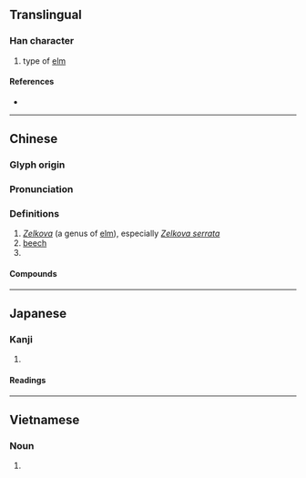 {{also|欅|𣟱|榉}}
{{character info}}
==Translingual==

===Han character===
{{Han char|rn=75|rad=木|as=17|sn=21|four=47952|canj=DHCQ|ids=⿰木舉}}

# type of [[elm]]

====References====
* {{Han ref|kx=0562.101|hdz=21317.030|uh=6AF8|ud=27384|bh=F5D1|bd=62929}}

----

==Chinese==
{{zh-forms|s=榉|alt=欅,𣟱,﨔}}

===Glyph origin===
{{Han etym}}

===Pronunciation===
{{zh-pron
|m=jǔ
|c=geoi2
|mc=y
|oc=y
|ma=
|cat=n
}}

===Definitions===
{{zh-hanzi}}

# ''[[Zelkova]]'' (a genus of [[elm]]), especially ''[[Zelkova serrata]]''
# [[beech]]
# {{zh-used|櫸柳|{{taxlink|Pterocarya stenoptera}}}}

====Compounds====
{{zh-der|櫸樹|山毛櫸|櫸柳|櫸木}}

----

==Japanese==

===Kanji===
{{ja-kanji|grade=|rs=字00}}

# {{alternative form of|ja|欅}}

====Readings====
{{ja-readings
|goon=こ
|kanon=きょ
|kun=けやき-
}}

----

==Vietnamese==
{{vi-hantutab}}

===Noun===
{{vi-noun|sc=Hani}}

# {{han tu form of|cử|[[zelkova]]}}